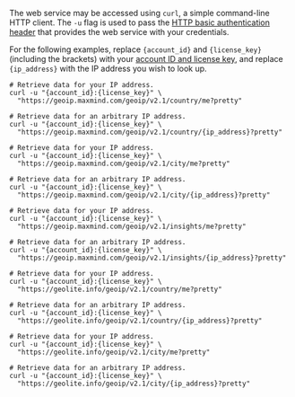 The web service may be accessed using `curl`, a simple command-line HTTP client.
The `-u` flag is used to pass the
[HTTP basic authentication header](https://en.wikipedia.org/wiki/Basic_access_authentication#Client_side)
that provides the web service with your credentials.

For the following examples, replace `{account_id}` and `{license_key}`
(including the brackets) with your
[account ID and license key](https://www.maxmind.com/en/my_license_key), and
replace `{ip_address}` with the IP address you wish to look up.

<CodeSet no-reorder="true">

```cli-Country
# Retrieve data for your IP address.
curl -u "{account_id}:{license_key}" \
  "https://geoip.maxmind.com/geoip/v2.1/country/me?pretty"

# Retrieve data for an arbitrary IP address.
curl -u "{account_id}:{license_key}" \
  "https://geoip.maxmind.com/geoip/v2.1/country/{ip_address}?pretty"
```

```cli-City_Plus
# Retrieve data for your IP address.
curl -u "{account_id}:{license_key}" \
  "https://geoip.maxmind.com/geoip/v2.1/city/me?pretty"

# Retrieve data for an arbitrary IP address.
curl -u "{account_id}:{license_key}" \
  "https://geoip.maxmind.com/geoip/v2.1/city/{ip_address}?pretty"
```

```cli-Insights
# Retrieve data for your IP address.
curl -u "{account_id}:{license_key}" \
  "https://geoip.maxmind.com/geoip/v2.1/insights/me?pretty"

# Retrieve data for an arbitrary IP address.
curl -u "{account_id}:{license_key}" \
  "https://geoip.maxmind.com/geoip/v2.1/insights/{ip_address}?pretty"
```

```cli-GeoLite2_Country
# Retrieve data for your IP address.
curl -u "{account_id}:{license_key}" \
  "https://geolite.info/geoip/v2.1/country/me?pretty"

# Retrieve data for an arbitrary IP address.
curl -u "{account_id}:{license_key}" \
  "https://geolite.info/geoip/v2.1/country/{ip_address}?pretty"
```

```cli-GeoLite2_City
# Retrieve data for your IP address.
curl -u "{account_id}:{license_key}" \
  "https://geolite.info/geoip/v2.1/city/me?pretty"

# Retrieve data for an arbitrary IP address.
curl -u "{account_id}:{license_key}" \
  "https://geolite.info/geoip/v2.1/city/{ip_address}?pretty"
```

</CodeSet>
